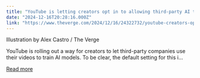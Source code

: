 ```yaml
---
title: "YouTube is letting creators opt in to allowing third-party AI training  "
date: "2024-12-16T20:28:16.000Z"
link: "https://www.theverge.com/2024/12/16/24322732/youtube-creators-opt-in-third-party-ai-training-videos"
---
```


Illustration by Alex Castro / The Verge
    

  
YouTube is rolling out a way for creators to let third-party companies use their videos to train AI models. To be clear, the default setting for this i...

[Read more](https://www.theverge.com/2024/12/16/24322732/youtube-creators-opt-in-third-party-ai-training-videos)
